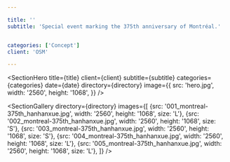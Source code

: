```yaml
---

title: ''
subtitle: 'Special event marking the 375th anniversary of Montréal.'


categories: ['Concept']
client: 'OSM'

---
```



<SectionHero 
title={title} 
client={client} 
subtitle={subtitle}
categories={categories}
date={date}
directory={directory}
image={{
    src: 'hero.jpg',
    width: '2560',
    height: '1068',
}}
/>



<SectionDetail
title='Synopsis'
detail='This project is a collaboration between the internationally heralded young Canadian composer, Samy Moussa, and multimedia entertainment studio Moment Factory to celebrating the 375th anniversary of Montréal.'
 />





<SectionGallery
directory={directory}
images={[
     {src: '001_montreal-375th_hanhanxue.jpg', width: '2560', height: '1068', size: 'L'},
    {src: '002_montreal-375th_hanhanxue.jpg', width: '2560', height: '1068', size: 'S'},
    {src: '003_montreal-375th_hanhanxue.jpg', width: '2560', height: '1068', size: 'S'},
        {src: '004_montreal-375th_hanhanxue.jpg', width: '2560', height: '1068', size: 'L'},
            {src: '005_montreal-375th_hanhanxue.jpg', width: '2560', height: '1068', size: 'L'},
     ]}
 />


